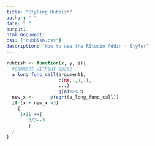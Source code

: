 ```yaml
---
title: "Styling Rubbish"
author: " "
date: " "
output: 
html_document:
css: ["rubbish.css"]
description: "How to use the RStudio Addin - Styler"
---
```


```r
rubbish <- function(x, y, z){
  #comment without space
  a_long_func_call(argument1,
                   c(NA,1,1,1),
                   ...)
                   g(a)%>% b
  new_x <-      y(sqrt(a_long_func_call))
  if (x + new_x >3) 
    {
     1+11 ++(
        3/3--3
        )
  }
}
```